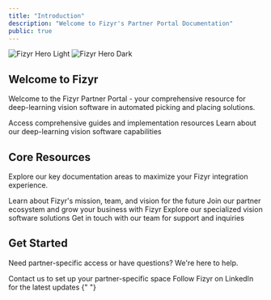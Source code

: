 ```yaml
---
title: "Introduction"
description: "Welcome to Fizyr's Partner Portal Documentation"
public: true
---
```


<img
  alt="Fizyr Hero Light"
  className="block rounded-lg dark:hidden"
  src="/images/banner.png"
/>
<img
  alt="Fizyr Hero Dark"
  className="hidden rounded-lg dark:block"
  src="/images/banner.png"
/>

## Welcome to Fizyr

Welcome to the Fizyr Partner Portal - your comprehensive resource for deep-learning vision software in automated picking and placing solutions.

<CardGroup cols={2}>
  <Card
    title="Partner Documentation"
    icon="book-open"
    href="/docs/getting-started"
  >
    Access comprehensive guides and implementation resources
  </Card>
  <Card title="Vision Software" icon="eye" href="/docs/vision-software">
    Learn about our deep-learning vision software capabilities
  </Card>
</CardGroup>

## Core Resources

Explore our key documentation areas to maximize your Fizyr integration experience.

<CardGroup cols={2}>
  <Card title="Company" icon="building" href="https://fizyr.com/company/">
    Learn about Fizyr's mission, team, and vision for the future
  </Card>
  <Card
    title="Partner Program"
    icon="handshake"
    href="https://fizyr.com/partnership/"
  >
    Join our partner ecosystem and grow your business with Fizyr
  </Card>
  <Card title="Vision Packs" icon="cube" href="https://fizyr.com/vision-packs/">
    Explore our specialized vision software solutions
  </Card>
  <Card title="Contact" icon="envelope" href="https://fizyr.com/contact/">
    Get in touch with our team for support and inquiries
  </Card>
</CardGroup>

## Get Started

Need partner-specific access or have questions? We're here to help.

<CardGroup cols={2}>
  <Card title="Request Access" icon="key" href="mailto:info@fizyr.com">
    Contact us to set up your partner-specific space
  </Card>
  <Card
    title="Connect with Us"
    icon="linkedin"
    href="https://www.linkedin.com/company/fizyr/"
  >
    Follow Fizyr on LinkedIn for the latest updates
  </Card>
</CardGroup>{" "}
